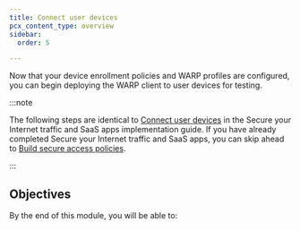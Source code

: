 ```yaml
---
title: Connect user devices
pcx_content_type: overview
sidebar:
  order: 5

---
```



Now that your device enrollment policies and WARP profiles are configured, you can begin deploying the WARP client to user devices for testing.

:::note


The following steps are identical to [Connect user devices](/learning-paths/secure-internet-traffic/connect-devices/) in the Secure your Internet traffic and SaaS apps implementation guide. If you have already completed Secure your Internet traffic and SaaS apps, you can skip ahead to [Build secure access policies](/learning-paths/replace-vpn/build-policies/).


:::

## Objectives

By the end of this module, you will be able to:

<Render file="zero-trust/connect-devices-objectives" />
